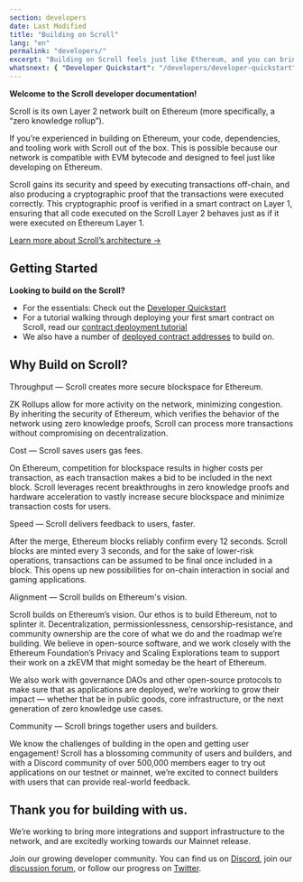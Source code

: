 ```yaml
---
section: developers
date: Last Modified
title: "Building on Scroll"
lang: "en"
permalink: "developers/"
excerpt: "Building on Scroll feels just like Ethereum, and you can bring your favorite tooling and contracts with you."
whatsnext: { "Developer Quickstart": "/developers/developer-quickstart" }
---
```



**Welcome to the Scroll developer documentation!**

Scroll is its own Layer 2 network built on Ethereum (more specifically, a “zero knowledge rollup”).

If you’re experienced in building on Ethereum, your code, dependencies, and tooling work with Scroll out of the box. This is possible because our network is compatible with EVM bytecode and designed to feel just like developing on Ethereum.

<Aside type="tip" title="New to zero knowledge rollups?">
Scroll gains its security and speed by executing transactions off-chain, and also producing a cryptographic proof that
the transactions were executed correctly. This cryptographic proof is verified in a smart contract on Layer 1,
ensuring that all code executed on the Scroll Layer 2 behaves just as if it were executed on Ethereum Layer 1.

[Learn more about Scroll’s architecture →](/technology)

</Aside>

## Getting Started

**Looking to build on the Scroll?**

- For the essentials: Check out the [Developer Quickstart](/developers/developer-quickstart)
- For a tutorial walking through deploying your first smart contract on Scroll, read our [contract deployment tutorial](/developers/guides/contract-deployment-tutorial)
- We also have a number of [deployed contract addresses](/developers/scroll-contracts) to build on.

## Why Build on Scroll?

<ToggleElement anchor="throughput">
  <div slot="title">Throughput — Scroll creates more secure blockspace for Ethereum.</div>
  <p>
    ZK Rollups allow for more activity on the network, minimizing congestion. By inheriting the security of Ethereum,
    which verifies the behavior of the network using zero knowledge proofs, Scroll can process more transactions without
    compromising on decentralization.
  </p>
</ToggleElement>

<ToggleElement anchor="cost">
  <div slot="title">Cost — Scroll saves users gas fees.</div>
  <p>
    On Ethereum, competition for blockspace results in higher costs per transaction, as each transaction makes a bid to
    be included in the next block. Scroll leverages recent breakthroughs in zero knowledge proofs and hardware
    acceleration to vastly increase secure blockspace and minimize transaction costs for users.
  </p>
</ToggleElement>
<ToggleElement anchor="speed">
  <div slot="title">Speed — Scroll delivers feedback to users, faster.</div>
  <p>
    After the merge, Ethereum blocks reliably confirm every 12 seconds. Scroll blocks are minted every 3 seconds, and
    for the sake of lower-risk operations, transactions can be assumed to be final once included in a block. This opens
    up new possibilities for on-chain interaction in social and gaming applications.
  </p>
</ToggleElement>
<ToggleElement anchor="alignment">
  <div slot="title">Alignment — Scroll builds on Ethereum's vision.</div>
  <p>
    Scroll builds on Ethereum’s vision. Our ethos is to build Ethereum, not to splinter it. Decentralization,
    permissionlessness, censorship-resistance, and community ownership are the core of what we do and the roadmap we’re
    building. We believe in open-source software, and we work closely with the Ethereum Foundation’s Privacy and Scaling
    Explorations team to support their work on a zkEVM that might someday be the heart of Ethereum.
  </p>
  <p>
    We also work with governance DAOs and other open-source protocols to make sure that as applications are deployed,
    we’re working to grow their impact — whether that be in public goods, core infrastructure, or the next generation of
    zero knowledge use cases.
  </p>
</ToggleElement>
<ToggleElement anchor="community">
  <div slot="title">Community — Scroll brings together users and builders.</div>
  <p>
    We know the challenges of building in the open and getting user engagement! Scroll has a blossoming community of
    users and builders, and with a Discord community of over 500,000 members eager to try out applications on our
    testnet or mainnet, we’re excited to connect builders with users that can provide real-world feedback.
  </p>
</ToggleElement>

## Thank you for building with us.

We’re working to bring more integrations and support infrastructure to the network, and are excitedly working towards our Mainnet release.

Join our growing developer community. You can find us on [Discord](https://discord.gg/scroll), join our [discussion forum](https://community.scroll.io/), or follow our progress on [Twitter](https://twitter.com/Scroll_ZKP).
